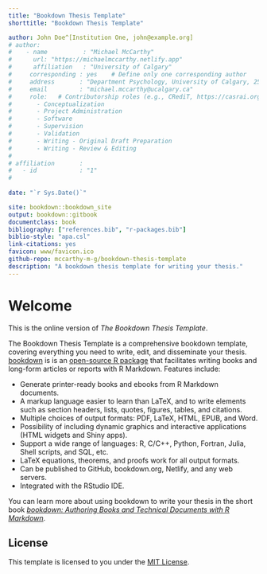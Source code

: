 ```yaml
--- 
title: "Bookdown Thesis Template"
shorttitle: "Bookdown Thesis Template"

author: John Doe^[Institution One, john@example.org]
# author: 
#    - name          : "Michael McCarthy"
#      url: "https://michaelmccarthy.netlify.app"
#      affiliation   : "University of Calgary"
#     corresponding : yes    # Define only one corresponding author
#     address       : "Department Psychology, University of Calgary, 2500 University Dr NW, Calgary, AB Canada, T2N 1N4"
#     email         : "michael.mccarthy@ucalgary.ca"
#     role:   # Contributorship roles (e.g., CRediT, https://casrai.org/credit/)
#       - Conceptualization
#       - Project Administration
#       - Software
#       - Supervision
#       - Validation
#       - Writing - Original Draft Preparation
#       - Writing - Review & Editing
# 
# affiliation       :
#   - id            : "1"
#     
    
date: "`r Sys.Date()`"

site: bookdown::bookdown_site
output: bookdown::gitbook
documentclass: book
bibliography: ["references.bib", "r-packages.bib"]
biblio-style: "apa.csl"
link-citations: yes
favicon: www/favicon.ico
github-repo: mccarthy-m-g/bookdown-thesis-template
description: "A bookdown thesis template for writing your thesis."
---
```


# Welcome {-}

This is the online version of *The Bookdown Thesis Template*.

The Bookdown Thesis Template is a comprehensive bookdown template, covering everything you need to write, edit, and disseminate your thesis. [bookdown](https://bookdown.org) is is an [open-source R package](https://github.com/rstudio/bookdown) that facilitates writing books and long-form articles or reports with R Markdown. Features include:

- Generate printer-ready books and ebooks from R Markdown documents.
- A markup language easier to learn than LaTeX, and to write elements such as section headers, lists, quotes, figures, tables, and citations.
- Multiple choices of output formats: PDF, LaTeX, HTML, EPUB, and Word.
- Possibility of including dynamic graphics and interactive applications (HTML widgets and Shiny apps).
- Support a wide range of languages: R, C/C++, Python, Fortran, Julia, Shell scripts, and SQL, etc.
- LaTeX equations, theorems, and proofs work for all output formats.
- Can be published to GitHub, bookdown.org, Netlify, and any web servers.
- Integrated with the RStudio IDE.

You can learn more about using bookdown to write your thesis in the short book [*bookdown: Authoring Books and Technical Documents with R Markdown*](https://bookdown.org/yihui/bookdown/).

## License {-}

This template is licensed to you under the [MIT License](https://github.com/mccarthy-m-g/bookdown-thesis-template/blob/master/LICENSE).
